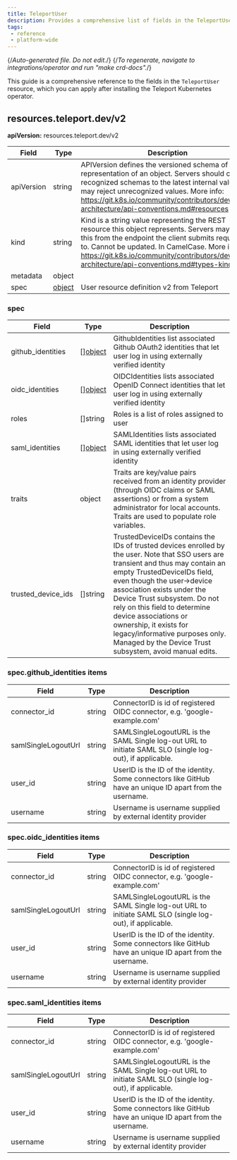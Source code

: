 ```yaml
---
title: TeleportUser
description: Provides a comprehensive list of fields in the TeleportUser resource available through the Teleport Kubernetes operator
tags:
 - reference
 - platform-wide
---
```


{/*Auto-generated file. Do not edit.*/}
{/*To regenerate, navigate to integrations/operator and run "make crd-docs".*/}

This guide is a comprehensive reference to the fields in the `TeleportUser`
resource, which you can apply after installing the Teleport Kubernetes operator.


## resources.teleport.dev/v2

**apiVersion:** resources.teleport.dev/v2

|Field|Type|Description|
|---|---|---|
|apiVersion|string|APIVersion defines the versioned schema of this representation of an object. Servers should convert recognized schemas to the latest internal value, and may reject unrecognized values. More info: https://git.k8s.io/community/contributors/devel/sig-architecture/api-conventions.md#resources|
|kind|string|Kind is a string value representing the REST resource this object represents. Servers may infer this from the endpoint the client submits requests to. Cannot be updated. In CamelCase. More info: https://git.k8s.io/community/contributors/devel/sig-architecture/api-conventions.md#types-kinds|
|metadata|object||
|spec|[object](#spec)|User resource definition v2 from Teleport|

### spec

|Field|Type|Description|
|---|---|---|
|github_identities|[][object](#specgithub_identities-items)|GithubIdentities list associated Github OAuth2 identities that let user log in using externally verified identity|
|oidc_identities|[][object](#specoidc_identities-items)|OIDCIdentities lists associated OpenID Connect identities that let user log in using externally verified identity|
|roles|[]string|Roles is a list of roles assigned to user|
|saml_identities|[][object](#specsaml_identities-items)|SAMLIdentities lists associated SAML identities that let user log in using externally verified identity|
|traits|object|Traits are key/value pairs received from an identity provider (through OIDC claims or SAML assertions) or from a system administrator for local accounts. Traits are used to populate role variables.|
|trusted_device_ids|[]string|TrustedDeviceIDs contains the IDs of trusted devices enrolled by the user.  Note that SSO users are transient and thus may contain an empty TrustedDeviceIDs field, even though the user->device association exists under the Device Trust subsystem. Do not rely on this field to determine device associations or ownership, it exists for legacy/informative purposes only.  Managed by the Device Trust subsystem, avoid manual edits.|

### spec.github_identities items

|Field|Type|Description|
|---|---|---|
|connector_id|string|ConnectorID is id of registered OIDC connector, e.g. 'google-example.com'|
|samlSingleLogoutUrl|string|SAMLSingleLogoutURL is the SAML Single log-out URL to initiate SAML SLO (single log-out), if applicable.|
|user_id|string|UserID is the ID of the identity. Some connectors like GitHub have an unique ID apart from the username.|
|username|string|Username is username supplied by external identity provider|

### spec.oidc_identities items

|Field|Type|Description|
|---|---|---|
|connector_id|string|ConnectorID is id of registered OIDC connector, e.g. 'google-example.com'|
|samlSingleLogoutUrl|string|SAMLSingleLogoutURL is the SAML Single log-out URL to initiate SAML SLO (single log-out), if applicable.|
|user_id|string|UserID is the ID of the identity. Some connectors like GitHub have an unique ID apart from the username.|
|username|string|Username is username supplied by external identity provider|

### spec.saml_identities items

|Field|Type|Description|
|---|---|---|
|connector_id|string|ConnectorID is id of registered OIDC connector, e.g. 'google-example.com'|
|samlSingleLogoutUrl|string|SAMLSingleLogoutURL is the SAML Single log-out URL to initiate SAML SLO (single log-out), if applicable.|
|user_id|string|UserID is the ID of the identity. Some connectors like GitHub have an unique ID apart from the username.|
|username|string|Username is username supplied by external identity provider|

